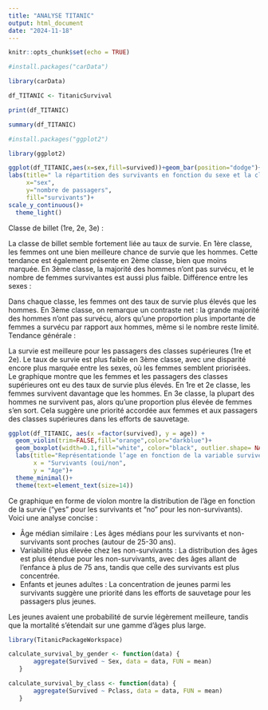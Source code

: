 ```yaml
---
title: "ANALYSE TITANIC"
output: html_document
date: "2024-11-18"
---
```


```r
knitr::opts_chunk$set(echo = TRUE)
```

```r
#install.packages("carData")
```

```r
library(carData)
```

```r
df_TITANIC <- TitanicSurvival
```


```r
print(df_TITANIC)
```


```r
summary(df_TITANIC)
```

```r
#install.packages("ggplot2")
```

```r
library(ggplot2)
```


```r
ggplot(df_TITANIC,aes(x=sex,fill=survived))+geom_bar(position="dodge")+facet_wrap(~passengerClass) +
labs(title=" la répartition des survivants en fonction du sexe et la classe", 
     x="sex",
     y="nombre de passagers",
     fill="survivants")+
scale_y_continuous()+
  theme_light()

```


Classe de billet (1re, 2e, 3e) :

La classe de billet semble fortement liée au taux de survie.
En 1ère classe, les femmes ont une bien meilleure chance de survie que les hommes.
Cette tendance est également présente en 2ème classe, bien que moins marquée.
En 3ème classe, la majorité des hommes n'ont pas survécu, et le nombre de femmes survivantes est aussi plus faible.
Différence entre les sexes :

Dans chaque classe, les femmes ont des taux de survie plus élevés que les hommes.
En 3ème classe, on remarque un contraste net : la grande majorité des hommes n'ont pas survécu, alors qu'une proportion plus importante de femmes a survécu par rapport aux hommes, même si le nombre reste limité.
Tendance générale :

La survie est meilleure pour les passagers des classes supérieures (1re et 2e).
Le taux de survie est plus faible en 3ème classe, avec une disparité encore plus marquée entre les sexes, où les femmes semblent priorisées.
Le graphique montre que les femmes et les passagers des classes supérieures ont eu des taux de survie plus élevés. En 1re et 2e classe, les femmes survivent davantage que les hommes. En 3e classe, la plupart des hommes ne survivent pas, alors qu'une proportion plus élevée de femmes s'en sort. Cela suggère une priorité accordée aux femmes et aux passagers des classes supérieures dans les efforts de sauvetage.



```r
ggplot(df_TITANIC, aes(x =factor(survived), y = age)) +
  geom_violin(trim=FALSE,fill="orange",color="darkblue")+
  geom_boxplot(width=0.1,fill="white", color="black", outlier.shape= NA) +
  labs(title="Représentationde l’age en fonction de la variable survived",
       x = "Survivants (oui/non",
       y = "Age")+
  theme_minimal()+
  theme(text=element_text(size=14))

```

Ce graphique en forme de violon montre la distribution de l'âge en fonction de la survie ("yes" pour les survivants et "no" pour les non-survivants). Voici une analyse concise :

- Âge médian similaire : Les âges médians pour les survivants et non-survivants sont proches (autour de 25-30 ans).
- Variabilité plus élevée chez les non-survivants : La distribution des âges est plus étendue pour les non-survivants, avec des âges allant de l'enfance à plus de 75 ans, tandis que celle des survivants est plus concentrée.
- Enfants et jeunes adultes : La concentration de jeunes parmi les survivants suggère une priorité dans les efforts de sauvetage pour les passagers plus jeunes.


Les jeunes avaient une probabilité de survie légèrement meilleure, tandis que la mortalité s'étendait sur une gamme d'âges plus large.


```r
library(TitanicPackageWorkspace)
```

```r
calculate_survival_by_gender <- function(data) {
       aggregate(Survived ~ Sex, data = data, FUN = mean)
   }
```

```r
calculate_survival_by_class <- function(data) {
       aggregate(Survived ~ Pclass, data = data, FUN = mean)
   }
```







